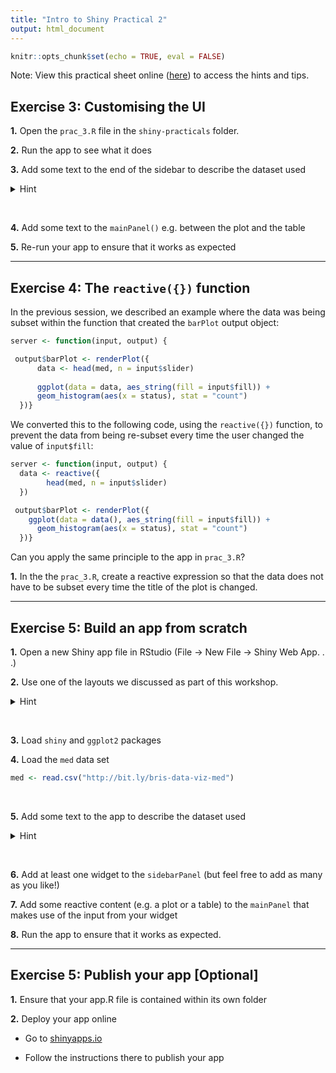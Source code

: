 ```yaml
---
title: "Intro to Shiny Practical 2"
output: html_document
---
```


```r
knitr::opts_chunk$set(echo = TRUE, eval = FALSE)
```

Note: View this practical sheet online ([here](https://mcguinlu.github.io/slides/data_viz_short_course_shiny/pracs/practical_2.html)) to access the hints and tips.

## Exercise 3: Customising the UI

__1.__ Open the `prac_3.R` file in the `shiny-practicals` folder. 

__2.__ Run the app to see what it does

__3.__ Add some text to the end of the sidebar to describe the dataset used 

<details>
<summary>Hint</summary>
<hr>

In this session we spoke about using HTML tags to add (and format) text in your app. Why not try using a few to see what the different outputs look like?

```r
ui <- fluidPage(         
 h1("Header 1"),              # header (can be h1-h6)
 hr(),                        # horizontal rule
 br(),                        # line break
 p("Text"),                   # paragraph text
 p(strong("bold")),           # bold
 p(em("italic")),             # italics         
 p(code("code")),             # code highlighting         
 a(href="", "link"),          # Hyperlink            
 HTML("<p>Raw html</p>")      # Raw html                
)    
```  
  
<hr>  
</details>

<br>

__4.__ Add some text to the `mainPanel()` e.g. between the plot and the table

__5.__ Re-run your app to ensure that it works as expected

<hr>

## Exercise 4: The `reactive({})` function

In the previous session, we described an example where the data was being subset within the function that created the `barPlot` output object:

``` r
server <- function(input, output) {

 output$barPlot <- renderPlot({
      data <- head(med, n = input$slider) 
      
      ggplot(data = data, aes_string(fill = input$fill)) +
      geom_histogram(aes(x = status), stat = "count")
  })}
```

We converted this to the following code, using the `reactive({})` function, to prevent the data from being re-subset every time the user changed the value of `input$fill`:

``` r
server <- function(input, output) {
  data <- reactive({
        head(med, n = input$slider) 
  })

 output$barPlot <- renderPlot({
    ggplot(data = data(), aes_string(fill = input$fill)) +
      geom_histogram(aes(x = status), stat = "count")
  })}
``` 
  
Can you apply the same principle to the app in `prac_3.R`?

__1.__ In the the `prac_3.R`, create a reactive expression so that the data does not have to be subset every time the title of the plot is changed.

<hr>

## Exercise 5: Build an app from scratch

__1.__ Open a new Shiny app file in RStudio (File -> New File -> Shiny Web App. . .)

__2.__ Use one of the layouts we discussed as part of this workshop. 
  
  <details>
  <hr>
  <summary>Hint</summary>
  
  
  The default layout of new apps opened in RStudio is `sidebarLayout()`. Why not try switching to a different layout (e.g. `splitLayout()`)?
  
  <hr>  
    
  </details>
  
  <br>
  
__3.__ Load `shiny` and `ggplot2` packages
  
__4.__ Load the `med` data set
  
```r
med <- read.csv("http://bit.ly/bris-data-viz-med")
```

<br>

__5.__ Add some text to the app to describe the dataset used
  
<details>
<summary>Hint</summary>
<hr>

In this session we spoke about using HTML tags to add (and format) text in your app. Why not try using a few to see what the different outputs look like?

```r
ui <- fluidPage(         
 h1("Header 1"),              # header (can be h1-h6)
 hr(),                        # horizontal rule
 br(),                        # line break
 p("Text"),                   # paragraph text
 p(strong("bold")),           # bold
 p(em("italic")),             # italics         
 p(code("code")),             # code highlighting         
 a(href="", "link"),          # Hyperlink            
 HTML("<p>Raw html</p>")      # Raw html                
)    
```  
  
<hr>  
</details>

<br>
   
__6.__ Add at least one widget to the `sidebarPanel` (but feel free to add as many as you like!)
   
__7.__ Add some reactive content (e.g. a plot or a table) to the `mainPanel` that makes use of the input from your widget

__8.__ Run the app to ensure that it works as expected.

---


## Exercise 5: Publish your app [Optional]

__1.__ Ensure that your app.R file is contained within its own folder

__2.__ Deploy your app online

  * Go to [shinyapps.io](https://www.shinyapps.io/)
  
  * Follow the instructions there to publish your app



